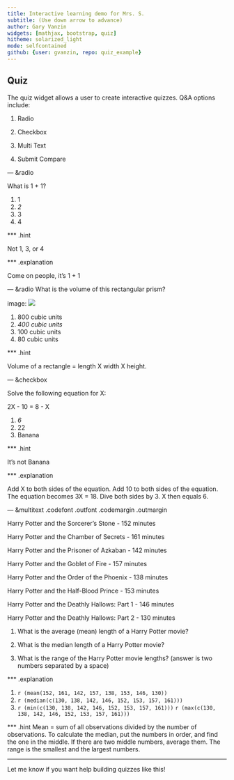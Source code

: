 ```yaml
---
title: Interactive learning demo for Mrs. S. 
subtitle: (Use down arrow to advance)
author: Gary Vanzin 
widgets: [mathjax, bootstrap, quiz]
hitheme: solarized_light
mode: selfcontained
github: {user: gvanzin, repo: quiz_example}
---
```

## Quiz
The quiz widget allows a user to create interactive quizzes.  Q&A options include:

1. Radio

2. Checkbox

3. Multi Text

4. Submit Compare


--- &radio


What is 1 + 1?

1. 1
2. _2_
3. 3
4. 4

*** .hint

Not 1, 3, or 4

*** .explanation

Come on people, it's 1 + 1

---  &radio
What is the volume of this rectangular prism? 

image: ![](cube1.jpg)

1.  800 cubic units
2.  _400 cubic units_
3.  100 cubic units
4.  80 cubic units

*** .hint

Volume of a rectangle = length X width X height.

--- &checkbox

Solve the following equation for X:

2X - 10 = 8 - X



1. _6_
2. 22
3. Banana

*** .hint

It's not Banana

*** .explanation

Add X to both sides of the equation.  Add 10 to both sides of the equation.  The equation becomes 3X = 18.  Dive both sides by 3.  X then equals 6.

--- &multitext .codefont .outfont .codemargin .outmargin

Harry Potter and the Sorcerer's Stone - 152 minutes       

Harry Potter and the Chamber of Secrets - 161 minutes

Harry Potter and the Prisoner of Azkaban - 142 minutes 

Harry Potter and the Goblet of Fire - 157 minutes

Harry Potter and the Order of the Phoenix - 138 minutes 

Harry Potter and   the Half-Blood Prince - 153 minutes

Harry Potter and the Deathly Hallows: Part 1 - 146 minutes  

Harry Potter and the Deathly Hallows: Part 2 - 130 minutes

1. What is the average (mean) length of a Harry Potter movie?

2. What is the median length of a Harry Potter movie?

3. What is the range of the Harry Potter movie lengths? (answer is two numbers separated by a space)

*** .explanation

1. <span class='answer'>`r (mean(152, 161, 142, 157, 138, 153, 146, 130))`</span>
2. <span class='answer'>`r (median(c(130, 138, 142, 146, 152, 153, 157, 161)))`</span>
3. <span class='answer'>`r (min(c(130, 138, 142, 146, 152, 153, 157, 161)))`</span> <span class='answer'>`r (max(c(130, 138, 142, 146, 152, 153, 157, 161)))`</span>

*** .hint
Mean = sum of all observations divided by the number of observations.  To calculate the median, put the numbers in order, and find the one in the middle.  If there are two middle numbers, average them.  The range is the smallest and the largest numbers.

--- 
Let me know if you want help building quizzes like this!





